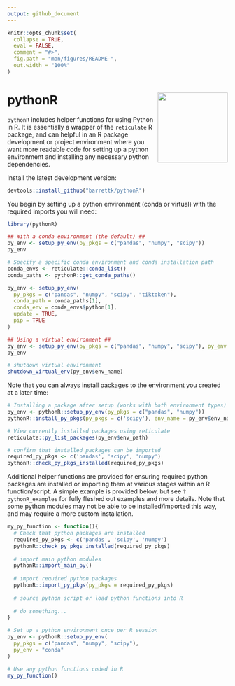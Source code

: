 ```yaml
---
output: github_document
---
```


<!-- README.md is generated from README.Rmd. Please edit that file -->

```r
knitr::opts_chunk$set(
  collapse = TRUE,
  eval = FALSE,
  comment = "#>",
  fig.path = "man/figures/README-",
  out.width = "100%"
)
```

# pythonR <a href='https://github.com/barrettk/pythonR'><img src='man/figures/logo.png' align="right" height="160" /></a>

`pythonR` includes helper functions for using Python in R. It is essentially a wrapper of the `reticulate` R package, and can helpful in an R package development or project environment where you want more readable code for setting up a python environment and installing any necessary python dependencies.

Install the latest development version:
```r
devtools::install_github("barrettk/pythonR")
```


You begin by setting up a python environment (conda or virtual) with the required imports you will need:
```r
library(pythonR)

## With a conda environment (the default) ##
py_env <- setup_py_env(py_pkgs = c("pandas", "numpy", "scipy"))
py_env

# Specify a specific conda environment and conda installation path
conda_envs <- reticulate::conda_list()
conda_paths <- pythonR::get_conda_paths()

py_env <- setup_py_env(
  py_pkgs = c("pandas", "numpy", "scipy", "tiktoken"),
  conda_path = conda_paths[1],
  conda_env = conda_envs$python[1],
  update = TRUE,
  pip = TRUE
)

## Using a virtual environment ##
py_env <- setup_py_env(py_pkgs = c("pandas", "numpy", "scipy"), py_env = "virtual")
py_env

# shutdown virtual environment
shutdown_virtual_env(py_env$env_name)
```

Note that you can always install packages to the environment you created at a later time:
```r
# Installing a package after setup (works with both environment types)
py_env <- pythonR::setup_py_env(py_pkgs = c("pandas", "numpy"))
pythonR::install_py_pkgs(py_pkgs = c('scipy'), env_name = py_env$env_name)

# View currently installed packages using reticulate
reticulate::py_list_packages(py_env$env_path)

# confirm that installed packages can be imported
required_py_pkgs <- c('pandas', 'scipy', 'numpy')
pythonR::check_py_pkgs_installed(required_py_pkgs)
```


Additional helper functions are provided for ensuring required python packages are installed or importing them at various stages within an R function/script. A simple example is provided below, but see `?pythonR_examples` for fully fleshed out examples and more details. Note that some python modules may not be able to be installed/imported this way, and may require a more custom installation.


```r
my_py_function <- function(){
  # Check that python packages are installed
  required_py_pkgs <- c('pandas', 'scipy', 'numpy')
  pythonR::check_py_pkgs_installed(required_py_pkgs)
  
  # import main python modules
  pythonR::import_main_py()
  
  # import required python packages
  pythonR::import_py_pkgs(py_pkgs = required_py_pkgs)
  
  # source python script or load python functions into R
  
  # do something...
}
```


```r
# Set up a python environment once per R session
py_env <- pythonR::setup_py_env(
  py_pkgs = c("pandas", "numpy", "scipy"),
  py_env = "conda"
)

# Use any python functions coded in R
my_py_function()
```

